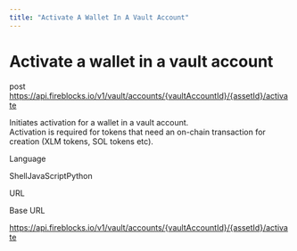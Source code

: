 ```yaml
---
title: "Activate A Wallet In A Vault Account"
---
```

  
  # Activate a wallet in a vault account

post https://api.fireblocks.io/v1/vault/accounts/{vaultAccountId}/{assetId}/activate

Initiates activation for a wallet in a vault account.  
Activation is required for tokens that need an on-chain transaction for creation (XLM tokens, SOL tokens etc).

Language

ShellJavaScriptPython

URL

Base URL

https://api.fireblocks.io/v1/vault/accounts/{vaultAccountId}/{assetId}/activate